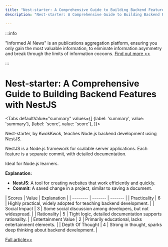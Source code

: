 ```yaml
---
title: "Nest-starter: A Comprehensive Guide to Building Backend Features with NestJS"
description: "Nest-starter: A Comprehensive Guide to Building Backend Features with NestJS"

---
```



:::info

"Informed AI News" is an publications aggregation platform, ensuring you only gain the most valuable information, to eliminate information asymmetry and break through the limits of information cocoons.  [Find out more >>](/)

:::

# Nest-starter: A Comprehensive Guide to Building Backend Features with NestJS


<Tabs
	defaultValue="summary"
	values={[
	{label: 'summary', value: 'summary'},
	{label: 'score', value: 'score'},
]}>
<TabItem value="summary">


Nest-starter, by KwokKwok, teaches Node.js backend development using NestJS.

NestJS is a Node.js framework for scalable server applications. Each feature is a separate commit, with detailed documentation.

Ideal for Node.js learners.

**Explanation:**
- **NestJS**: A tool for creating websites that work efficiently and quickly.
- **Commit**: A saved change in a project, similar to saving a document.
</TabItem>
<TabItem value="score">
	| Scores     | Value   | Explanation |
	| -------- | ------- | ------- |
	| Practicality  | 6    | Highly practical, widely adopted for teaching backend development.    |
	| Social Impact | 3     | Some social discussion among developers, but not widespread.    |
	| Rationality    | 5    | Tight logic, detailed documentation supports rationality.    |
	| Entertainment Value    | 2    | Primarily educational, lacks entertainment elements.    |
	| Depth Of Thought    | 4    | Strong in thought, sparks deep thinking about backend development.    |
</TabItem>
</Tabs>

[Full article>>](https://github.com/ruanyf/weekly/issues/5245)
